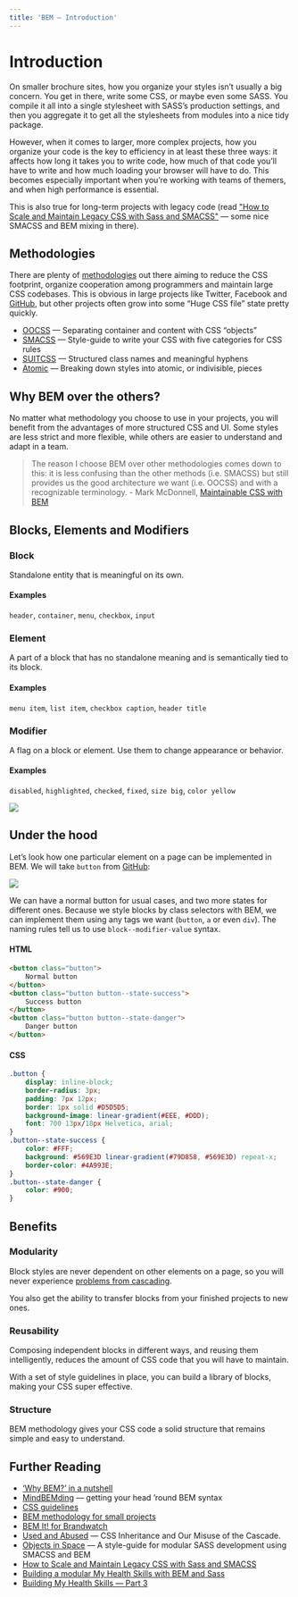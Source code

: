 ```yaml
---
title: 'BEM — Introduction'
---
```


<Layout title={frontmatter.title}>
<div class="max-w-6xl mx-auto px-4 sm:px-6 pt-24">

# Introduction

On smaller brochure sites, how you organize your styles isn’t usually a big concern. You get in there, write some CSS, or maybe even some SASS. You compile it all into a single stylesheet with SASS’s production settings, and then you aggregate it to get all the stylesheets from modules into a nice tidy package.

However, when it comes to larger, more complex projects, how you organize your code is the key to efficiency in at least these three ways: it affects how long it takes you to write code, how much of that code you’ll have to write and how much loading your browser will have to do. This becomes especially important when you’re working with teams of themers, and when high performance is essential.

This is also true for long-term projects with legacy code (read ["How to Scale and Maintain Legacy CSS with Sass and SMACSS"](http://webuild.envato.com/blog/how-to-scale-and-maintain-legacy-css-with-sass-and-smacss/) — some nice SMACSS and BEM mixing in there).

## Methodologies

There are plenty of <a href="https://github.com/ikkou/awesome-css#architecture">methodologies</a> out there aiming to reduce the CSS footprint, organize cooperation among programmers and maintain large CSS codebases. This is obvious in large projects like Twitter, Facebook and <a href="http://markdotto.com/2014/07/23/githubs-css/#two-bundles">GitHub</a>, but other projects often grow into some “Huge CSS file” state pretty quickly.

- <a href="//oocss.org/">OOCSS</a> — Separating container and content with CSS “objects”
- <a href="//smacss.com/">SMACSS</a> — Style-guide to write your CSS with five categories for CSS rules
- <a href="//suitcss.github.io/">SUITCSS</a> — Structured class names and meaningful hyphens
- <a href="//acss.io/">Atomic</a> — Breaking down styles into atomic, or indivisible, pieces

## Why BEM over the others?

No matter what methodology you choose to use in your projects, you will benefit from the advantages of more structured CSS and UI. Some styles are less strict and more flexible, while others are easier to understand and adapt in a team.

> The reason I choose BEM over other methodologies comes down to this: it is less confusing than the other methods (i.e. SMACSS) but still provides us the good architecture we want (i.e. OOCSS) and with a recognizable terminology. - Mark McDonnell, [Maintainable CSS with BEM](https://www.zcfy.cc/original/maintainable-css-with-bem)

## Blocks, Elements and Modifiers

### Block

Standalone entity that is meaningful on its own.

#### Examples

`header`, `container`, `menu`, `checkbox`, `input`

### Element

A part of a block that has no standalone meaning and is semantically tied to its block.

#### Examples

`menu item`, `list item`, `checkbox caption`, `header title`

### Modifier

A flag on a block or element. Use them to change appearance or behavior.

#### Examples

`disabled`, `highlighted`, `checked`, `fixed`, `size big`, `color yellow`

<img src="/assets/github_captions.jpg" />

## Under the hood

Let’s look how one particular element on a page can be implemented in BEM. We will take `button` from <a href="https://styleguide.github.com/primer/components/buttons/">GitHub</a>:

<img src="/assets/github_buttons.jpg" />

We can have a normal button for usual cases, and two more states for different ones. Because we style blocks by class selectors with BEM, we can implement them using any tags we want (`button`, `a` or even `div`). The naming rules tell us to use `block--modifier-value` syntax.

#### HTML

```html
<button class="button">
	Normal button
</button>
<button class="button button--state-success">
	Success button
</button>
<button class="button button--state-danger">
	Danger button
</button>
```

#### CSS

```css
.button {
	display: inline-block;
	border-radius: 3px;
	padding: 7px 12px;
	border: 1px solid #D5D5D5;
	background-image: linear-gradient(#EEE, #DDD);
	font: 700 13px/18px Helvetica, arial;
}
.button--state-success {
	color: #FFF;
	background: #569E3D linear-gradient(#79D858, #569E3D) repeat-x;
	border-color: #4A993E;
}
.button--state-danger {
	color: #900;
}
```

## Benefits

### Modularity

Block styles are never dependent on other elements on a page, so you will never experience <a href="http://www.phase2technology.com/blog/used-and-abused-css-inheritance-and-our-misuse-of-the-cascade/">problems from cascading</a>.

You also get the ability to transfer blocks from your finished projects to new ones.

### Reusability

Composing independent blocks in different ways, and reusing them intelligently, reduces the amount of CSS code that you will have to maintain.

With a set of style guidelines in place, you can build a library of blocks, making your CSS super effective.

### Structure

BEM methodology gives your CSS code a solid structure that remains simple and easy to understand.

## Further Reading

- <a href="http://blog.decaf.de/2015/06/24/why-bem-in-a-nutshell/">‘Why BEM?’ in a nutshell</a>
- <a href="http://csswizardry.com/2013/01/mindbemding-getting-your-head-round-bem-syntax/">MindBEMding</a> — getting your head ’round BEM syntax
- <a href="http://cssguidelin.es/#bem-like-naming">CSS guidelines</a>
- <a href="http://www.smashingmagazine.com/2014/07/17/bem-methodology-for-small-projects/">BEM methodology for small projects</a>
- <a href="http://www.slideshare.net/MaxShirshin/bem-it-for-brandwatch">BEM It! for Brandwatch</a>
- <a href="http://www.phase2technology.com/blog/used-and-abused-css-inheritance-and-our-misuse-of-the-cascade/">Used and Abused</a> — CSS Inheritance and Our Misuse of the Cascade.
- <a href="https://medium.com/objects-in-space/objects-in-space-f6f404727">Objects in Space</a> — A style-guide for modular SASS development using SMACSS and BEM
- <a href="http://webuild.envato.com/blog/how-to-scale-and-maintain-legacy-css-with-sass-and-smacss/">How to Scale and Maintain Legacy CSS with Sass and SMACSS</a>
- <a href="https://bluegg.co.uk/writing/building-my-health-skills-part-3">Building a modular My Health Skills with BEM and Sass</a>
- <a href="https://bluegg.co.uk/writing/building-my-health-skills-part-3">Building My Health Skills — Part 3</a>

</div>
</Layout>
